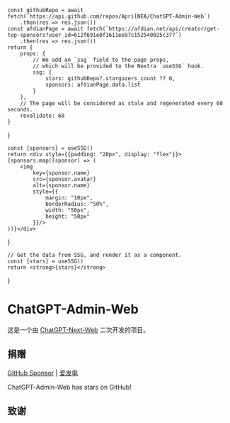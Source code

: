 
    const githubRepo = await fetch(`https://api.github.com/repos/AprilNEA/ChatGPT-Admin-Web`)
        .then(res => res.json())
    const afdianPage = await fetch(`https://afdian.net/api/creator/get-top-sponsors?user_id=612f691e0f1611ee97c152540025c377`)
        .then(res => res.json())
    return {
        props: {
            // We add an `ssg` field to the page props,
            // which will be provided to the Nextra `useSSG` hook.
            ssg: {
                stars: githubRepo?.stargazers_count ?? 0,
                sponsors: afdianPage.data.list
            }
        },
        // The page will be considered as stale and regenerated every 60 seconds.
        revalidate: 60
    }
}

    const {sponsors} = useSSG()
    return <div style={{padding: "20px", display: "flex"}}>{sponsors.map((sponsor) => (
        <img
            key={sponsor.name}
            src={sponsor.avatar}
            alt={sponsor.name}
            style={{
                margin: "10px",
                borderRadius: "50%",
                width: "50px",
                height: "50px"
            }}/>
    ))}</div>
}

    // Get the data from SSG, and render it as a component.
    const {stars} = useSSG()
    return <strong>{stars}</strong>
}



# ChatGPT-Admin-Web

这是一个由 [ChatGPT-Next-Web](https://github.com/Yidadaa/ChatGPT-Next-Web) 二次开发的项目。

<Cards>
  <Card title="安装配置" href="/install" />
  <Card title="更新日志" href="/upgrade/log" />
</Cards>

## 捐赠

[GitHub Sponsor](https://github.com/sponsors/AprilNEA) | [爱发电](https://afdian.net/a/aprilnea)

ChatGPT-Admin-Web has <Stars /> stars on GitHub!

## 致谢

<Sponsors/>
